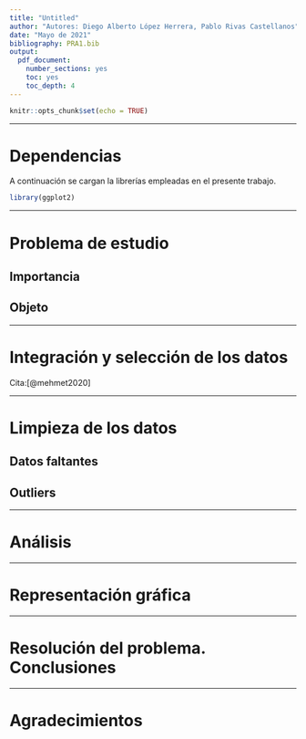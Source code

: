 ```yaml
---
title: "Untitled"
author: "Autores: Diego Alberto López Herrera, Pablo Rivas Castellanos"
date: "Mayo de 2021"
bibliography: PRA1.bib
output:
  pdf_document:
    number_sections: yes
    toc: yes
    toc_depth: 4
---
```


```r
knitr::opts_chunk$set(echo = TRUE)
```

******
# Dependencias  

A continuación se cargan la librerías empleadas en el presente trabajo.

```r
library(ggplot2)
```


******
# Problema de estudio


## Importancia

## Objeto

******
# Integración y selección de los datos


Cita:[@mehmet2020]

******
# Limpieza de los datos


## Datos faltantes

## Outliers

******
# Análisis  


******
# Representación gráfica


******
# Resolución del problema. Conclusiones  


******
# Agradecimientos 

